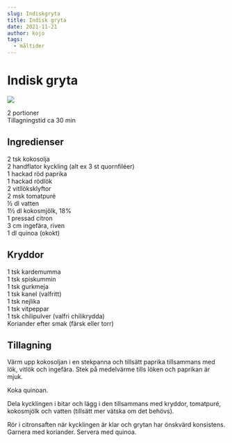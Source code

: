 ```yaml
---
slug: Indiskgryta
title: Indisk gryta
date: 2021-11-21
author: kojo
tags:
  - måltider
---
```


# Indisk gryta

![](../images/edea7de6-84e5-4d28-b64e-60603f6ea1c1.png)



2 portioner<br/>
Tillagningstid ca 30 min

 ## Ingredienser

2 tsk kokosolja <br/>
2 handflator kyckling (alt ex 3 st quornfiléer) <br/>
1 hackad röd paprika <br/>
1 hackad rödlök<br/>
2 vitllöksklyftor <br/>
2 msk tomatpuré <br/>
½ dl vatten <br/>
1½ dl kokosmjölk, 18%<br/>
1 pressad citron <br/>
3 cm ingefära, riven <br/>
1 dl quinoa (okokt) 

 ## Kryddor

1 tsk kardemumma <br/>
1 tsk spiskummin<br/>
1 tsk gurkmeja <br/>
1 tsk kanel (valfritt) <br/>
1 tsk nejlika<br/>
1 tsk vitpeppar <br/>
1 tsk chilipulver (valfri chilikrydda) <br/>
Koriander efter smak (färsk eller torr) 

 ## Tillagning

Värm upp kokosoljan i en stekpanna och tillsätt paprika tillsammans med lök, vitlök och ingefära. Stek på medelvärme tills löken och paprikan är mjuk. 

Koka quinoan. 

Dela kycklingen i bitar och lägg i den tillsammans med kryddor, tomatpuré, kokosmjölk och vatten (tillsätt mer vätska om det behövs).

Rör i citronsaften när kycklingen är klar och grytan har önskvärd konsistens. Garnera med koriander. Servera med quinoa.

